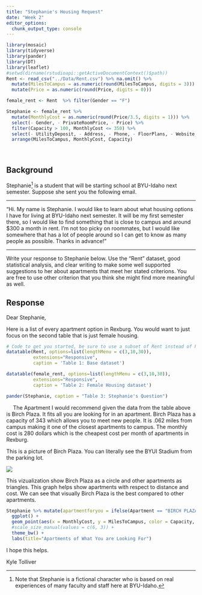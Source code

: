 ```yaml
---
title: "Stephanie's Housing Request"
date: "Week 2" 
editor_options: 
  chunk_output_type: console
---
```


```r
library(mosaic)
library(tidyverse)
library(pander)
library(DT) 
library(leaflet)
#setwd(dirname(rstudioapi::getActiveDocumentContext()$path))
Rent <- read_csv("../Data/Rent.csv") %>% na.omit() %>% 
  mutate(MilesToCampus = as.numeric(round(MilesToCampus, digits = 3))) %>% 
  mutate(Price = as.numeric(round(Price, digits = 0)))

female_rent <- Rent  %>% filter(Gender == "F") 
```

```r
Stephanie <- female_rent %>%  
  mutate(MonthlyCost = as.numeric(round(Price/3.5, digits = 1))) %>%  
  select(- Gender, - PrivateRoomPrice, - Price) %>%
  filter(Capacity > 100, MonthlyCost <= 350) %>% 
  select(- UtilityDeposit, - Address, - Phone, - FloorPlans, - Website, - Description, - ParkingStalls, - Latitude, - Longitude, - Deposit, - WalkingMinutes) %>% 
  arrange(MilesToCampus, MonthlyCost, Capacity)
```

<br />

## Background

Stephanie[^1] is a student that will be starting school at BYU-Idaho next semester. Suppose she sent you the following email.

----

"Hi. My name is Stephanie. I would like to learn about what housing options I have for living at BYU-Idaho next semester. It will be my first semester there, so I would like to find something that is close to campus and around $300 a month in rent. I'm not too picky on roommates, but I would like somewhere that has a lot of people around so I can get to know as many people as possible. Thanks in advance!"

----

Write your response to Stephanie below. Use the "Rent" dataset, good statistical analysis, and clear writing to make some well supported suggestions to her about apartments that meet her stated criterions. You are free to use other criterion that you think she might find more meaningful as well.

## Response

Dear Stephanie,

Here is a list of every apartment option in Rexburg. You would want to just focus on the second table that is just female housing. 

```r
# Code to get you started, be sure to use a subset of Rent instead of Rent in this code though.
datatable(Rent, options=list(lengthMenu = c(3,10,30)), 
          extensions="Responsive",
          caption = 'Table 1: Base dataset')

datatable(female_rent, options=list(lengthMenu = c(3,10,30)), 
          extensions="Responsive",
          caption = 'Table 2: Female Housing dataset')
```

```r
pander(Stephanie, caption = "Table 3: Stephanie's Question")
```

&emsp; The Apartment I would recommend given the data from the table above is Birch Plaza. It fits all you are looking for in an apartment. Birch Plaza has a capacity of 343 which allows you to meet new people. It is .062 miles from campus making it one of the closest apartments to campus. The monthly cost is 280 dollars which is the cheapest cost per month of apartments in Rexburg. 

This is a picture of Birch Plaza. You can literally see the BYUI Stadium from the parking lot.

![](https://www.liveherehousing.com/photos/n1077.jpg)

This vizualization show Birch Plaza as a circle and other apartments as triangles. This graph helps show apartments with respect to distance and cost. We can see that visually Birch Plaza is the best compared to other apartments. 

```r
Stephanie %>% mutate(apartmentforyou = ifelse(Apartment == "BIRCH PLAZA", "Birch Plaza", "Other")) %>% 
  ggplot() + 
  geom_point(aes(x = MonthlyCost, y = MilesToCampus, color = Capacity, shape = apartmentforyou, size = Capacity)) + 
  #scale_size_manual(values = c(6, 3)) + 
  theme_bw() +
  labs(title="Apartments of What You are Looking For")
```

I hope this helps. 

Kyle Tolliver


<!-- Hint, you should probably subset the Rent dataset to only show the "Approved Women's Housing" since Stephanie won't be interested in Male Housing options. Notice how this text in green doesn't show up in the HTML output because we used the HTML comment tags around this text. --> 







[^1]: Note that Stephanie is a fictional character who is based on real experiences of many faculty and staff here at BYU-Idaho.
